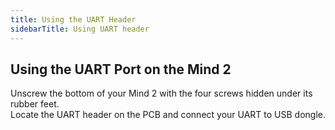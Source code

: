 ```yaml
---
title: Using the UART Header
sidebarTitle: Using UART header
---
```

## Using the UART Port on the Mind 2
Unscrew the bottom of your Mind 2 with the four screws hidden under its rubber feet.<br />
Locate the UART header on the PCB and connect your UART to USB dongle.<br />